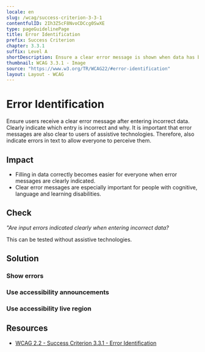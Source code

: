 ```yaml
---
locale: en
slug: /wcag/success-criterion-3-3-1
contentfulID: 2Ih3Z5cF8NvoCDCcg0SwXE
type: pageGuidelinePage
title: Error Identification
prefix: Success Criterion
chapter: 3.3.1
suffix: Level A
shortDescription: Ensure a clear error message is shown when data has been entered incorrectly.
thumbnail: WCAG 3.3.1 - Image
source: "https://www.w3.org/TR/WCAG22/#error-identification"
layout: Layout - WCAG
---
```


# Error Identification

Ensure users receive a clear error message after entering incorrect data. Clearly indicate  which entry is incorrect and why. It is important that error messages are also clear to users of assistive technologies. Therefore, also indicate errors in text to allow everyone to perceive them.

## Impact

- Filling in data correctly becomes easier for everyone when error messages are clearly indicated.
- Clear error messages are especially important for people with cognitive, language and learning disabilities.

## Check

*"Are input errors indicated clearly when entering incorrect data?*

This can be tested without assistive technologies.

## Solution

### Show errors

<CodeSample id="input-errors" locale="en"/>

### Use accessibility announcements

<CodeSample id="accessibility-announcement" locale="en"/>

### Use accessibility live region

<CodeSample id="accessibility-live-region" locale="en"/>

## Resources

- [WCAG 2.2 - Success Criterion 3.3.1 - Error Identification](https://www.w3.org/TR/WCAG22/#error-identification)